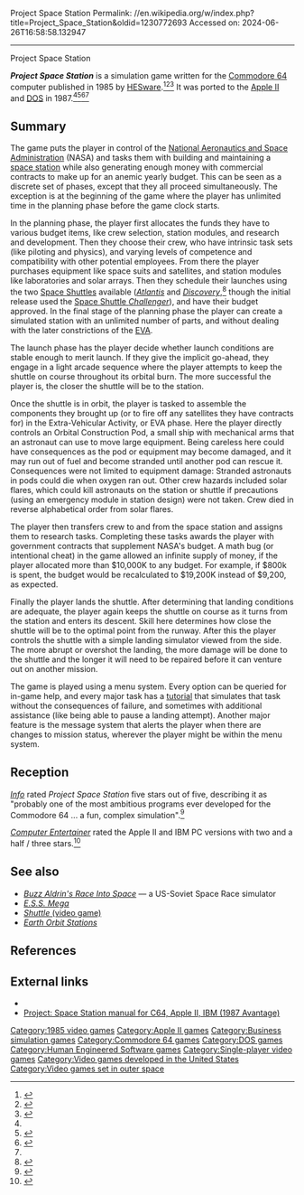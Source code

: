 Project Space Station
Permalink: //en.wikipedia.org/w/index.php?title=Project_Space_Station&oldid=1230772693
Accessed on: 2024-06-26T16:58:58.132947



------
Project Space Station
{{Short description|1985 video game}}
{{Refimprove|date=March 2019}}
{{Infobox video game
|title = Project Space Station
|image = Project Space Station cover.jpg
|developer = [[HESware]]
|publisher = HESware
|designer = [[Lawrence Holland]]
|released = 1985
|genre = [[Simulation game|Simulation]]
|modes = [[Single-player video game|Single-player]]
|platforms = [[Commodore 64]], [[Apple II]], [[DOS]]
}}

'''''Project Space Station''''' is a simulation game written for the [[Commodore 64]] computer published in 1985 by [[HESware]].<ref name=":0">{{Cite web |title=Project: Space Station (1985) |url=https://www.mobygames.com/game/23319/project-space-station/ |access-date=2023-07-16 |website=MobyGames |language=en}}</ref><ref>{{Cite web |title=Project: Space Station |url=https://www.lemon64.com/game/project-space-station |access-date=2023-07-16 |website=Lemon64 |language=en}}</ref><ref name=":1">{{Cite book |last=Vogt |url=https://ntrs.nasa.gov/api/citations/19910007288/downloads/19910007288.pdf |title=Software for Aerospace Education - A Bibliography |last2=Roth |last3=Phelps |publisher=NASA |year=January 1, 1990 |edition=2nd |pages=56}}</ref> It was ported to the [[Apple II]] and [[DOS]] in 1987.<ref name=":0" /><ref>{{Cite web |title=Project: Space Station (1987) by Micro Imagery MS-DOS game |url=https://www.uvlist.net/game-231018-Project+Space+Station |access-date=2023-07-16 |website=Universal Videogame List |language=en}}</ref><ref>{{Citation |title=Project Space Station |date=1987 |url=http://archive.org/details/msdos_Project_Space_Station_1987 |access-date=2023-07-16}}</ref><ref name=":1" />

==Summary==
The game puts the player in control of the [[NASA|National Aeronautics and Space Administration]] (NASA) and tasks them with building and maintaining a [[space station]] while also generating enough money with commercial contracts to make up for an anemic yearly budget. This can be seen as a discrete set of phases, except that they all proceed simultaneously. The exception is at the beginning of the game where the player has unlimited time in the planning phase before the game clock starts.

In the planning phase, the player first allocates the funds they have to various budget items, like crew selection, station modules, and research and development. Then they choose their crew, who have intrinsic task sets (like piloting and physics), and varying levels of competence and compatibility with other potential employees. From there the player purchases equipment like space suits and satellites, and station modules like laboratories and solar arrays. Then they schedule their launches using the two [[Space Shuttle]]s available (''[[Space Shuttle Atlantis|Atlantis]]'' and ''[[Space Shuttle Discovery|Discovery]]'',<ref>{{Cite web |title=» Project: Space Station, Part 3: The Game The Digital Antiquarian |url=https://www.filfre.net/2014/07/project-space-station-part-3-the-game/ |access-date=2023-07-16 |language=en-US}}</ref> though the initial release used the [[Space Shuttle Challenger|Space Shuttle ''Challenger'']]), and have their budget approved. In the final stage of the planning phase the player can create a simulated station with an unlimited number of parts, and without dealing with the later constrictions of the [[Extravehicular activity|EVA]].

The launch phase has the player decide whether launch conditions are stable enough to merit launch. If they give the implicit go-ahead, they engage in a light arcade sequence where the player attempts to keep the shuttle on course throughout its orbital burn. The more successful the player is, the closer the shuttle will be to the station.

Once the shuttle is in orbit, the player is tasked to assemble the components they brought up (or to fire off any satellites they have contracts for) in the Extra-Vehicular Activity, or EVA phase. Here the player directly controls an Orbital Construction Pod, a small ship with mechanical arms that an astronaut can use to move large equipment. Being careless here could have consequences as the pod or equipment may become damaged, and it may run out of fuel and become stranded until another pod can rescue it.  Consequences were not limited to equipment damage: Stranded astronauts in pods could die when oxygen ran out.  Other crew hazards included solar flares, which could kill astronauts on the station or shuttle if precautions (using an emergency module in station design) were not taken.  Crew died in reverse alphabetical order from solar flares.

The player then transfers crew to and from the space station and assigns them to research tasks. Completing these tasks awards the player with government contracts that supplement NASA's budget. A math bug (or intentional cheat) in the game allowed an infinite supply of money, if the player allocated more than $10,000K to any budget. For example, if $800k is spent, the budget would be recalculated to $19,200K instead of $9,200, as expected.

Finally the player lands the shuttle. After determining that landing conditions are adequate, the player again keeps the shuttle on course as it turns from the station and enters its descent. Skill here determines how close the shuttle will be to the optimal point from the runway. After this the player controls the shuttle with a simple landing simulator viewed from the side. The more abrupt or overshot the landing, the more damage will be done to the shuttle and the longer it will need to be repaired before it can venture out on another mission.

The game is played using a menu system. Every option can be queried for in-game help, and every major task has a [[Tutorial (video games)|tutorial]] that simulates that task without the consequences of failure, and sometimes with additional assistance (like being able to pause a landing attempt). Another major feature is the message system that alerts the player when there are changes to mission status, wherever the player might be within the menu system.

==Reception==
''[[.info (magazine)|Info]]'' rated ''Project Space Station'' five stars out of five, describing it as "probably one of the most ambitious programs ever developed for the Commodore 64 ... a fun, complex simulation".<ref name="info198601">{{Cite magazine |last=Dunnington |first=Benn | last2=Brown | first2=Mark R. |date=December 1985 – January 1986 |url=https://archive.org/stream/info-magazine-09/Info_Issue_09_1985_Dec-Jan_1986#page/n95/mode/2up | title=C-64/128 Gallery |magazine=Info| issue= 9 |pages= 92–93 |issn=0897-5868|access-date=2019-04-09}}</ref>

''[[Computer Entertainer]]'' rated the Apple II and IBM PC versions with two and a half / three stars.<ref>{{Cite news |date=December 1987 |title=MULTI-SYSTEM Software |pages=7 |work=[[Computer Entertainer]] |url=https://nintendotimes.com/wp-content/uploads/2017/12/Computer-Entertainer-December-1987.pdf}}</ref>

==See also==
*''[[Buzz Aldrin's Race Into Space]]'' &mdash; a US-Soviet Space Race simulator
*''[[E.S.S. Mega]]''
*[[Shuttle (video game)|''Shuttle'' (video game)]]
* ''[[Earth Orbit Stations]]''

==References==
<references/>

==External links==
* {{moby game|id=/project-space-station}}
* [https://www.cvxmelody.net/Project%20Space%20Station%20manual%20for%20Apple%20II,%20C64,%20IBM%20(1987%20Avantage).pdf Project: Space Station manual for C64, Apple II, IBM (1987 Avantage)]

[[Category:1985 video games]]
[[Category:Apple II games]]
[[Category:Business simulation games]]
[[Category:Commodore 64 games]]
[[Category:DOS games]]
[[Category:Human Engineered Software games]]
[[Category:Single-player video games]]
[[Category:Video games developed in the United States]]
[[Category:Video games set in outer space]]
